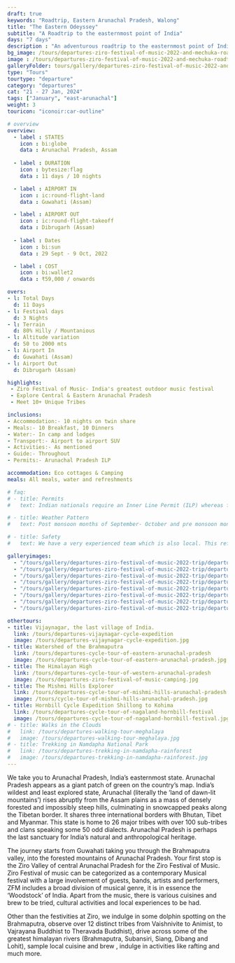 ```yaml
---
draft: true
keywords: "Roadtrip, Eastern Arunachal Pradesh, Walong"
title: "The Eastern Odeyssey"
subtitle: "A Roadtrip to the easternmost point of India"
days: "7 days"
description : "An adventurous roadtrip to the easternmost point of India, where the first sunrise of India happens"
bg_image: /tours/departures-ziro-festival-of-music-2022-and-mechuka-roadtrip.jpg
image : /tours/departures-ziro-festival-of-music-2022-and-mechuka-roadtrip.jpg
galleryFolder: tours/gallery/departures-ziro-festival-of-music-2022-and-mechuka-roadtrip
type: "Tours" 
tourtype: "departure"
category: "departures"
cat: "21 - 27 Jan, 2024" 
tags: ["January", "east-arunachal"]
weight: 3
touricon: "iconoir:car-outline" 

# overview
overview:
  - label : STATES
    icon : bi:globe
    data : Arunachal Pradesh, Assam
    
  - label : DURATION
    icon : bytesize:flag
    data : 11 days / 10 nights

  - label : AIRPORT IN
    icon : ic:round-flight-land
    data : Guwahati (Assam)

  - label : AIRPORT OUT
    icon : ic:round-flight-takeoff
    data : Dibrugarh (Assam)
    
  - label : Dates
    icon : bi:sun
    data : 29 Sept - 9 Oct, 2022

  - label : COST
    icon : bi:wallet2
    data : ₹59,000 / onwards

overs:
- l: Total Days
  d: 11 Days
- l: Festival days
  d: 3 Nights
- l: Terrain
  d: 80% Hilly / Mountanious
- l: Altitude variation
  d: 50 to 2000 mts
- l: Airport In 
  d: Guwahati (Assam)
- l: Airport Out
  d: Dibrugarh (Assam)

highlights:
 - Ziro Festival of Music- India's greatest outdoor music festival
 - Explore Central & Eastern Arunachal Pradesh
 - Meet 10+ Unique Tribes

inclusions:
- Accommodation:- 10 nights on twin share
- Meals:- 10 Breakfast, 10 Dinners
- Water:- In camp and lodges
- Transport:- Airport to airport SUV
- Activities:- As mentioned
- Guide:- Throughout
- Permits:- Arunachal Pradesh ILP

accommodation: Eco cottages & Camping
meals: All meals, water and refreshments

# faq:
# - title: Permits
#   text: Indian nationals require an Inner Line Permit (ILP) whereas foreign nationals require a Restricted Area Permit (RAP / PAP). These have a govt. charge attached to them. Rest assured we take care of the arrangements.

# - title: Weather Pattern
#   text: Post monsoon months of September- October and pre monsoon months of March-April are very pleasant with blue skies and a fair days. Peak winters are from November to February with the mercury coming down below 15 C in the nights, where as the days are quite pleasant.

# - title: Safety 
#   text: We have a very experienced team which is also local. This reflects in the overall safety of our tours. Rest assured your guides know where extra attention is required and when. All our routes are well known to us, we know where the nearest medical facilities are, we know whom to contact if in case of an emergency, we know all the alternate routes in case of road blockages. We have CASEVAC protocols in place to streamline the process in case of emergencies. You can rest easy knowing that in the outdoors in general and this region in particular you are in safe hands with us.

galleryimages:
  - "/tours/gallery/departures-ziro-festival-of-music-2022-trip/departures-ziro-festival-of-music-2022-trip1.jpg"
  - "/tours/gallery/departures-ziro-festival-of-music-2022-trip/departures-ziro-festival-of-music-2022-trip2.jpg" 
  - "/tours/gallery/departures-ziro-festival-of-music-2022-trip/departures-ziro-festival-of-music-2022-trip3.jpg" 
  - "/tours/gallery/departures-ziro-festival-of-music-2022-trip/departures-ziro-festival-of-music-2022-trip4.jpg" 
  - "/tours/gallery/departures-ziro-festival-of-music-2022-trip/departures-ziro-festival-of-music-2022-trip5.jpg" 
  - "/tours/gallery/departures-ziro-festival-of-music-2022-trip/departures-ziro-festival-of-music-2022-trip6.jpg" 
  - "/tours/gallery/departures-ziro-festival-of-music-2022-trip/departures-ziro-festival-of-music-2022-trip7.jpg"
  - "/tours/gallery/departures-ziro-festival-of-music-2022-trip/departures-ziro-festival-of-music-2022-trip8.jpg"

othertours:
- title: Vijaynagar, the last village of India.
  link: /tours/departures-vijaynagar-cycle-expedition
  image: /tours/departures-vijaynagar-cycle-expedition.jpg
- title: Watershed of the Brahmaputra
  link: /tours/departures-cycle-tour-of-eastern-arunachal-pradesh
  image: /tours/departures-cycle-tour-of-eastern-arunachal-pradesh.jpg
- title: The Himalayan High
  link: /tours/departures-cycle-tour-of-western-arunachal-pradesh
  image: /tours/departures-ziro-festival-of-music-camping.jpg
- title: The Mishmi Hills Explorer 
  link: /tours/departures-cycle-tour-of-mishmi-hills-arunachal-pradesh
  image: /tours/cycle-tour-of-mishmi-hills-arunachal-pradesh.jpg
- title: Hornbill Cycle Expedition Shillong to Kohima
  link: /tours/departures-cycle-tour-of-nagaland-hornbill-festival
  image: /tours/departures-cycle-tour-of-nagaland-hornbill-festival.jpg
# - title: Walks in the Clouds
#   link: /tours/departures-walking-tour-meghalaya
#   image: /tours/departures-walking-tour-meghalaya.jpg
# - title: Trekking in Namdapha National Park
#   link: /tours/departures-trekking-in-namdapha-rainforest
#   image: /tours/departures-trekking-in-namdapha-rainforest.jpg     
---
```



We take you to Arunachal Pradesh, India’s easternmost state. Arunachal Pradesh appears as a giant patch of green on the country’s map. India’s wildest and least explored state, Arunachal (literally the ‘land of dawn-lit mountains’) rises abruptly from the Assam plains as a mass of densely forested and impossibly steep hills, culminating in snowcapped peaks along the Tibetan border. It shares three international borders with Bhutan, Tibet and Myanmar. This state is home to 26 major tribes with over 100 sub-tribes and clans speaking some 50 odd dialects. Arunachal Pradesh is perhaps the last sanctuary for India’s natural and anthropological heritage.

The journey starts from Guwahati taking you through the Brahmaputra valley, into the forested mountains of Arunachal Pradesh. Your first stop is the Ziro Valley of central Arunachal Pradesh for the Ziro Festival of Music. Ziro Festival of music can be categorized as a contemporary Musical festival with a large involvement of guests, bands, artists and performers, ZFM includes a broad division of musical genre, it is in essence the ‘Woodstock’ of India. Apart from the music, there is various  cuisines and brew to be tried, cultural activities and local experiences to be had.

Other than the festivities at Ziro, we indulge in some dolphin spotting on the Brahmaputra, observe over 12 distinct tribes from Vaishnivite to Animist, to Vajrayana Buddhist to Theravada Buddhist), drive across some of the greatest himalayan rivers (Brahmaputra, Subansiri, Siang, Dibang and Lohit), sample local cuisine and brew , indulge in activities like rafting and much more.